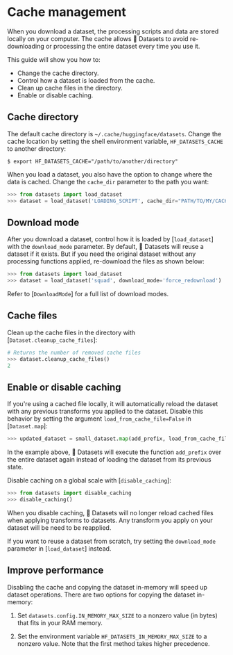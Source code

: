 # Cache management

When you download a dataset, the processing scripts and data are stored locally on your computer. The cache allows 🤗 Datasets to avoid re-downloading or processing the entire dataset every time you use it. 

This guide will show you how to:

- Change the cache directory.
- Control how a dataset is loaded from the cache.
- Clean up cache files in the directory.
- Enable or disable caching.

## Cache directory

The default cache directory is `~/.cache/huggingface/datasets`. Change the cache location by setting the shell environment variable, `HF_DATASETS_CACHE` to another directory:

```
$ export HF_DATASETS_CACHE="/path/to/another/directory"
```

When you load a dataset, you also have the option to change where the data is cached. Change the `cache_dir` parameter to the path you want:

```py
>>> from datasets import load_dataset
>>> dataset = load_dataset('LOADING_SCRIPT', cache_dir="PATH/TO/MY/CACHE/DIR")
```

## Download mode

After you download a dataset, control how it is loaded by [`load_dataset`] with the `download_mode` parameter. By default, 🤗 Datasets will reuse a dataset if it exists. But if you need the original dataset without any processing functions applied, re-download the files as shown below:

```py
>>> from datasets import load_dataset
>>> dataset = load_dataset('squad', download_mode='force_redownload')
```

Refer to [`DownloadMode`] for a full list of download modes.

## Cache files

Clean up the cache files in the directory with [`Dataset.cleanup_cache_files`]:

```py
# Returns the number of removed cache files
>>> dataset.cleanup_cache_files()
2
```

## Enable or disable caching

If you're using a cached file locally, it will automatically reload the dataset with any previous transforms you applied to the dataset. Disable this behavior by setting the argument `load_from_cache_file=False` in [`Dataset.map`]:

```py
>>> updated_dataset = small_dataset.map(add_prefix, load_from_cache_file=False)
```

In the example above, 🤗 Datasets will execute the function `add_prefix` over the entire dataset again instead of loading the dataset from its previous state.

Disable caching on a global scale with [`disable_caching`]:

```py
>>> from datasets import disable_caching
>>> disable_caching()
```

When you disable caching, 🤗 Datasets will no longer reload cached files when applying transforms to datasets. Any transform you apply on your dataset will be need to be reapplied.

<Tip>

If you want to reuse a dataset from scratch, try setting the `download_mode` parameter in [`load_dataset`] instead.

</Tip>

<a id='load_dataset_enhancing_performance'></a>

## Improve performance

Disabling the cache and copying the dataset in-memory will speed up dataset operations. There are two options for copying the dataset in-memory:

1. Set `datasets.config.IN_MEMORY_MAX_SIZE` to a nonzero value (in bytes) that fits in your RAM memory. 

2. Set the environment variable `HF_DATASETS_IN_MEMORY_MAX_SIZE` to a nonzero value. Note that the first method takes higher precedence.
